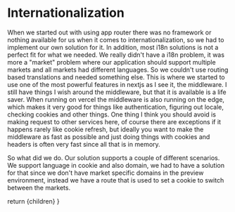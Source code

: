 
# Internationalization

<Notes>
When we started out with using app router there was no framework or nothing available for us when it comes to internationalization, so we had to implement our own solution for it. In addition, most i18n solutions is not a perfect fit for what we needed. We really didn't have a i18n problem, it was more a "market" problem where our application should support multiple markets and all markets had different languages. So we couldn't use routing based translations and needed something else. This is where we started to use one of the most powerful features in nextjs as I see it, the middleware. I still have things I wish around the middleware, but that it is available is a life saver. When running on vercel the middleware is also running on the edge, which makes it very good for things like authentication, figuring out locale, checking cookies and other things. One thing I think you should avoid is making request to other services here, of course there are exceptions if it happens rarely like cookie refresh, but ideally you want to make the middleware as fast as possible and just doing things with cookies and headers is often very fast since all that is in memory.

So what did we do. Our solution supports a couple of different scenarios. We support language in cookie and also domain, we had to have a solution for that since we don't have market specific domains in the preview environment, instead we have a route that is used to set a cookie to switch between the markets.
</Notes>

  return <MainSlide>
    {children}
  </MainSlide>
}